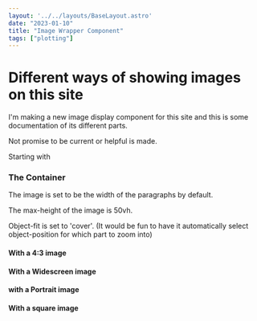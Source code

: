 ```yaml
---
layout: '../../layouts/BaseLayout.astro'
date: "2023-01-10"
title: "Image Wrapper Component"
tags: ["plotting"]
---
```


# Different ways of showing images on this site

I'm making a new image display component for this site and this is some documentation of its different parts. 

Not promise to be current or helpful is made. 

Starting with

### The Container 

The image is set to be the width of the paragraphs by default. 

The max-height of the image is 50vh. 

Object-fit is set to 'cover'. (It would be fun to have it automatically select object-position for which part to zoom into)


#### With a 4:3 image

<ImageContainer src={bristol_balloons.src} id="bristol-balloons-jpg" client:only />

#### With a Widescreen image

<ImageContainer src={bristol_balloons_wide.src} id="bristol_balloons_wide-jpg" client:only />

#### with a Portrait image

<ImageContainer src={cloudRailway.src} id="cloud-railway-jpg" client:only />

#### With a square image 
